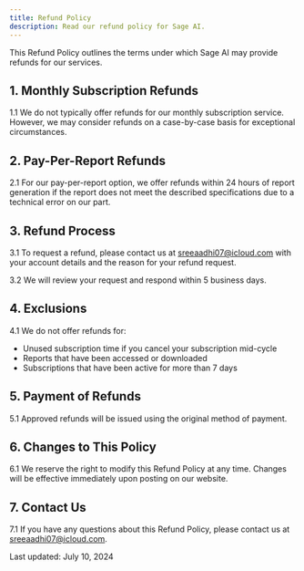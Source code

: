 ```yaml
---
title: Refund Policy
description: Read our refund policy for Sage AI.
---
```


This Refund Policy outlines the terms under which Sage AI may provide refunds for our services.

## 1. Monthly Subscription Refunds

1.1 We do not typically offer refunds for our monthly subscription service. However, we may consider refunds on a case-by-case basis for exceptional circumstances.

## 2. Pay-Per-Report Refunds

2.1 For our pay-per-report option, we offer refunds within 24 hours of report generation if the report does not meet the described specifications due to a technical error on our part.

## 3. Refund Process

3.1 To request a refund, please contact us at sreeaadhi07@icloud.com with your account details and the reason for your refund request.

3.2 We will review your request and respond within 5 business days.

## 4. Exclusions

4.1 We do not offer refunds for:
   - Unused subscription time if you cancel your subscription mid-cycle
   - Reports that have been accessed or downloaded
   - Subscriptions that have been active for more than 7 days

## 5. Payment of Refunds

5.1 Approved refunds will be issued using the original method of payment.

## 6. Changes to This Policy

6.1 We reserve the right to modify this Refund Policy at any time. Changes will be effective immediately upon posting on our website.

## 7. Contact Us

7.1 If you have any questions about this Refund Policy, please contact us at sreeaadhi07@icloud.com.

Last updated: July 10, 2024